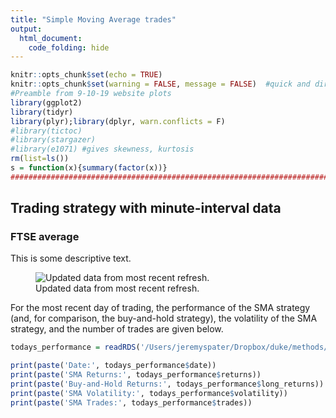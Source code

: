 ```yaml
---
title: "Simple Moving Average trades"
output:
  html_document:
    code_folding: hide
---
```


```r

knitr::opts_chunk$set(echo = TRUE)
knitr::opts_chunk$set(warning = FALSE, message = FALSE)  #quick and dirty way to suppress warnings
#Preamble from 9-10-19 website plots
library(ggplot2)
library(tidyr)
library(plyr);library(dplyr, warn.conflicts = F)
#library(tictoc)
#library(stargazer)
#library(e1071) #gives skewness, kurtosis
rm(list=ls())
s = function(x){summary(factor(x))}
####################################################################################################
```

## Trading strategy with minute-interval data

### FTSE average

This is some descriptive text.

![Updated data from most recent refresh.](/Users/jeremyspater/Dropbox/duke/methods/py4fi14nov23/scripts/positions_prices.png)

For the most recent day of trading, the performance of the SMA strategy (and, for comparison, the buy-and-hold strategy), the volatility of the SMA strategy, and the number of trades are given below.

```r
todays_performance = readRDS('/Users/jeremyspater/Dropbox/duke/methods/py4fi14nov23/scripts/todays_performance.RDS')

print(paste('Date:', todays_performance$date))
print(paste('SMA Returns:', todays_performance$returns))
print(paste('Buy-and-Hold Returns:', todays_performance$long_returns))
print(paste('SMA Volatility:', todays_performance$volatility))
print(paste('SMA Trades:', todays_performance$trades))
      
```

